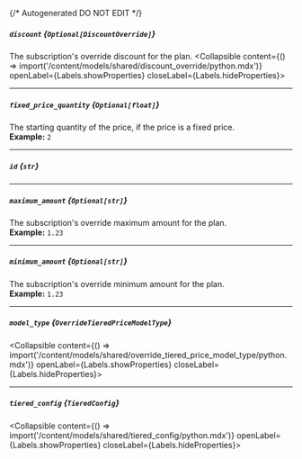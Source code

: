 {/* Autogenerated DO NOT EDIT  */}

##### `discount` *{`Optional[DiscountOverride]`}*
The subscription's override discount for the plan.
<Collapsible content={() => import('/content/models/shared/discount_override/python.mdx')} openLabel={Labels.showProperties} closeLabel={Labels.hideProperties}>
</Collapsible>

---
##### `fixed_price_quantity` *{`Optional[float]`}*
The starting quantity of the price, if the price is a fixed price.
<br/>
**Example:** `2`

---
##### `id` *{`str`}*

---
##### `maximum_amount` *{`Optional[str]`}*
The subscription's override maximum amount for the plan.
<br/>
**Example:** `1.23`

---
##### `minimum_amount` *{`Optional[str]`}*
The subscription's override minimum amount for the plan.
<br/>
**Example:** `1.23`

---
##### `model_type` *{`OverrideTieredPriceModelType`}*
<Collapsible content={() => import('/content/models/shared/override_tiered_price_model_type/python.mdx')} openLabel={Labels.showProperties} closeLabel={Labels.hideProperties}>
</Collapsible>

---
##### `tiered_config` *{`TieredConfig`}*
<Collapsible content={() => import('/content/models/shared/tiered_config/python.mdx')} openLabel={Labels.showProperties} closeLabel={Labels.hideProperties}>
</Collapsible>


